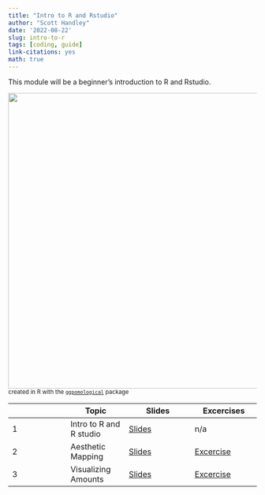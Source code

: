 ```yaml
---
title: "Intro to R and Rstudio"
author: "Scott Handley"
date: '2022-08-22'
slug: intro-to-r
tags: [coding, guide]
link-citations: yes
math: true
---
```


This module will be a beginner's introduction to R and Rstudio.

![](/modules/plot-demo-painted.png){width=600px}  
<small>created in R with the [`ggpomological`](https://www.garrickadenbuie.com/project/ggpomological/) package</small>



|  | Topic | Slides |Excercises | 
| ------ | ------ | ------- | ------- |
|1|Intro to R and R studio| [Slides](/modules/intro_to_r_and_rstudio.html) | n/a |
|2| Aesthetic Mapping | [Slides](/modules/morning-aesthetic-mapping-slides.html) |[Excercise](/exercises/aesthetic-mapping-exercise) | 
|3| Visualizing Amounts | [Slides](/modules/morning-visualizing-amounts-slides.html) |[Excercise](/exercises/visualizing-amounts-exercise) |

